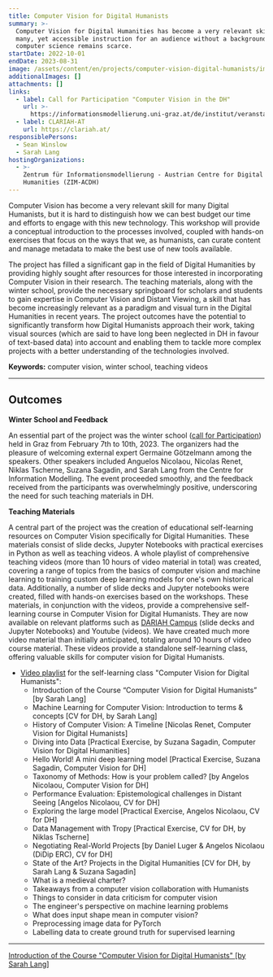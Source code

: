 ```yaml
---
title: Computer Vision for Digital Humanists
summary: >-
  Computer Vision for Digital Humanities has become a very relevant skill for
  many, yet accessible instruction for an audience without a background in
  computer science remains scarce.
startDate: 2022-10-01
endDate: 2023-08-31
image: /assets/content/en/projects/computer-vision-digital-humanists/image.png
additionalImages: []
attachments: []
links:
  - label: Call for Participation "Computer Vision in the DH"
    url: >-
      https://informationsmodellierung.uni-graz.at/de/institut/veranstaltungen/call-for-participation-computer-vision-for-digital-humanists-winter-school-8.-10.-february-2023/
  - label: CLARIAH-AT
    url: https://clariah.at/
responsiblePersons:
  - Sean Winslow
  - Sarah Lang
hostingOrganizations:
  - >-
    Zentrum für Informationsmodellierung - Austrian Centre for Digital
    Humanities (ZIM-ACDH)
---
```

Computer Vision has become a very relevant skill for many Digital Humanists, but it is hard to distinguish how we can best budget our time and efforts to engage with this new technology. This workshop will provide a conceptual introduction to the processes involved, coupled with hands-on exercises that focus on the ways that we, as humanists, can curate content and manage metadata to make the best use of new tools available.

The project has filled a significant gap in the field of Digital Humanities by providing highly sought after resources for those interested in incorporating Computer Vision in their research. The teaching materials, along with the winter school, provide the necessary springboard for scholars and students to gain expertise in Computer Vision and Distant Viewing, a skill that has become increasingly relevant as a paradigm and visual turn in the Digital Humanities in recent years. The project outcomes have the potential to significantly transform how Digital Humanists approach their work, taking visual sources (which are said to have long been neglected in DH in favour of text-based data) into account and enabling them to tackle more complex projects with a better understanding of the technologies involved.

**Keywords:** computer vision, winter school, teaching videos

---

## **Outcomes**

**Winter School and Feedback**

An essential part of the project was the winter school ([call for Participation](https://informationsmodellierung.uni-graz.at/de/institut/veranstaltungen/call-for-participation-computer-vision-for-digital-humanists-winter-school-8.-10.-february-2023/)) held in Graz from February 7th to 10th, 2023. The organizers had the pleasure of welcoming external expert Germaine Götzelmann among the speakers. Other speakers included Anguelos Nicolaou, Nicolas Renet, Niklas Tscherne, Suzana Sagadin, and Sarah Lang from the Centre for Information Modelling. The event proceeded smoothly, and the feedback received from the participants was overwhelmingly positive, underscoring the need for such teaching materials in DH.

**Teaching Materials**

A central part of the project was the creation of educational self-learning resources on Computer Vision specifically for Digital Humanities. These materials consist of slide decks, Jupyter Notebooks with practical exercises in Python as well as teaching videos. A whole playlist of comprehensive teaching videos (more than 10 hours of video material in total) was created, covering a range of topics from the basics of computer vision and machine learning to training custom deep learning models for one's own historical data. Additionally, a number of slide decks and Jupyter notebooks were created, filled with hands-on exercises based on the workshops. These materials, in conjunction with the videos, provide a comprehensive self-learning course in Computer Vision for Digital Humanists. They are now available on relevant platforms such as [DARIAH Campus](https://campus.dariah.eu/) (slide decks and Jupyter Notebooks) and Youtube (videos). We have created much more video material than initially anticipated, totaling around 10 hours of video course material. These videos provide a standalone self-learning class, offering valuable skills for computer vision for Digital Humanists.

* [Video playlist](https://www.youtube.com/playlist?list=PLWNohMNguM_nO3SG9UrzPpbybV_UoCg5w) for the self-learning class "Computer Vision for Digital Humanists":
  * Introduction of the Course “Computer Vision for Digital Humanists” \[by Sarah Lang]
  * Machine Learning for Computer Vision: Introduction to terms & concepts \[CV for DH, by Sarah Lang]
  * History of Computer Vision: A Timeline \[Nicolas Renet, Computer Vision for Digital Humanists]
  * Diving into Data \[Practical Exercise, by Suzana Sagadin, Computer Vision for Digital Humanities]
  * Hello World! A mini deep learning model \[Practical Exercise, Suzana Sagadin, Computer Vision for DH]
  * Taxonomy of Methods: How is your problem called? \[by Angelos Nicolaou, Computer Vision for DH]
  * Performance Evaluation: Epistemological challenges in Distant Seeing \[Angelos Nicolaou, CV for DH]
  * Exploring the large model \[Practical Exercise, Angelos Nicolaou, CV for DH]
  * Data Management with Tropy \[Practical Exercise, CV for DH, by Niklas Tscherne]
  * Negotiating Real-World Projects \[by Daniel Luger & Angelos Nicolaou (DiDip ERC), CV for DH]
  * State of the Art? Projects in the Digital Humanities \[CV for DH, by Sarah Lang & Suzana Sagadin]
  * What is a medieval charter?
  * Takeaways from a computer vision collaboration with Humanists
  * Things to consider in data criticism for computer vision
  * The engineer's perspective on machine learning problems
  * What does input shape mean in computer vision?
  * Preprocessing image data for PyTorch
  * Labelling data to create ground truth for supervised learning

---

[Introduction of the Course "Computer Vision for Digital Humanists" \[by Sarah Lang\]](https://www.youtube.com/embed/WOPf5jY68uY?list=PLWNohMNguM_nO3SG9UrzPpbybV_UoCg5w)
